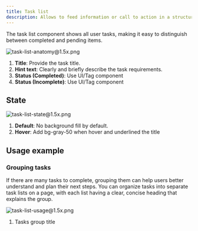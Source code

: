 ```yaml
---
title: Task list
description: Allows to feed information or call to action in a structured way
---
```


The task list component shows all user tasks, making it easy to distinguish between completed and pending items.

![task-list-anatomy@1.5x.png](/design/task-list-anatomy1.5x.png)

1. **Title**: Provide the task title.
2. **Hint text**: Clearly and briefly describe the task requirements.
3. **Status (Completed)**: Use UI/Tag component
4. **Status (Incomplete)**: Use UI/Tag component

## State

![task-list-state@1.5x.png](/design/task-list-state1.5x.png)

1. **Default**: No background fill by default.
2. **Hover**: Add bg-gray-50 when hover and underlined the title

## Usage example

### Grouping tasks

If there are many tasks to complete, grouping them can help users better understand and plan their next steps. You can organize tasks into separate task lists on a page, with each list having a clear, concise heading that explains the group.

![task-list-usage@1.5x.png](/design/task-list-usage1.5x.png)

1. Tasks group title
